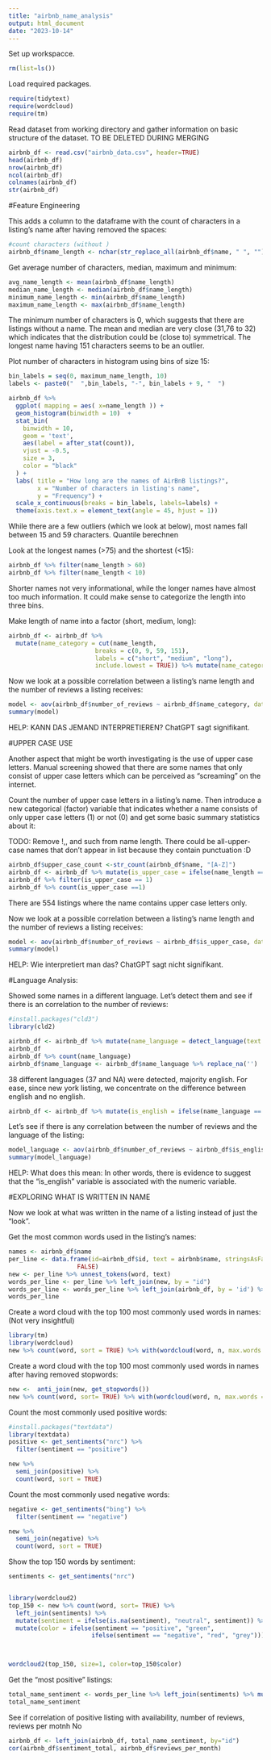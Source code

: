 ```yaml
---
title: "airbnb_name_analysis"
output: html_document
date: "2023-10-14"
---
```


Set up workspacce. 

```r
rm(list=ls())
```

Load required packages. 

```r
require(tidytext)
require(wordcloud)
require(tm)
```

Read dataset from working directory and gather information on basic structure of the dataset.
TO BE DELETED DURING MERGING

```r
airbnb_df <- read.csv("airbnb_data.csv", header=TRUE)
head(airbnb_df)
nrow(airbnb_df)
ncol(airbnb_df)
colnames(airbnb_df)
str(airbnb_df)
```

#Feature Engineering

This adds a column to the dataframe with the count of characters in a listing's name after having removed the spaces: 

```r
#count characters (without )
airbnb_df$name_length <- nchar(str_replace_all(airbnb_df$name, " ", "")) 
```


Get average number of characters, median, maximum and minimum:

```r
avg_name_length <- mean(airbnb_df$name_length)
median_name_length <- median(airbnb_df$name_length)
minimum_name_length <- min(airbnb_df$name_length)
maximum_name_length <- max(airbnb_df$name_length)
```
The minimum number of characters is 0, which suggests that there are listings without a name. The mean and median are very close (31,76 to 32) which indicates that the distribution could be (close to) symmetrical. The longest name having 151 characters seems to be an outlier. 


Plot number of characters in histogram using bins of size 15: 

```r
bin_labels = seq(0, maximum_name_length, 10)
labels <- paste0("  ",bin_labels, "-", bin_labels + 9, "  ")

airbnb_df %>%
  ggplot( mapping = aes( x=name_length )) +
  geom_histogram(binwidth = 10)  +
  stat_bin(
    binwidth = 10,
    geom = 'text',
    aes(label = after_stat(count)),
    vjust = -0.5,
    size = 3,
    color = "black"
  ) +
  labs( title = "How long are the names of AirBnB listings?",
        x = "Number of characters in listing's name", 
        y = "Frequency") +
  scale_x_continuous(breaks = bin_labels, labels=labels) +
  theme(axis.text.x = element_text(angle = 45, hjust = 1))
```
While there are a few outliers (which we look at below), most names fall between 15 and 59 characters.
Quantile berechnen


Look at the longest names (>75) and the shortest (<15): 

```r
airbnb_df %>% filter(name_length > 60)
airbnb_df %>% filter(name_length < 10)
```
Shorter names not very informational, while the longer names have almost too much information. 
It could make sense to categorize the length into three bins. 


Make length of name into a factor (short, medium, long): 

```r
airbnb_df <- airbnb_df %>% 
  mutate(name_category = cut(name_length, 
                        breaks = c(0, 9, 59, 151),
                        labels = c("short", "medium", "long"),
                        include.lowest = TRUE)) %>% mutate(name_category = as.factor(name_category))
```


Now we look at a possible correlation between a listing's name length and the number of reviews a listing receives: 

```r
model <- aov(airbnb_df$number_of_reviews ~ airbnb_df$name_category, data = airbnb_df)
summary(model)
```
HELP: KANN DAS JEMAND INTERPRETIEREN? ChatGPT sagt signifikant. 


#UPPER CASE USE 

Another aspect that might be worth investigating is the use of upper case letters. Manual screening showed that there are some names that only consist of upper case letters which can be perceived as "screaming" on the internet. 

Count the number of upper case letters in a listing's name. Then introduce a new categorical (factor) variable that indicates whether a name consists of only upper case letters (1) or not (0) and get some basic summary statistics about it: 

TODO: Remove !,, and such from name length. There could be all-upper-case names that don't appear in list because they contain punctuation :D

```r
airbnb_df$upper_case_count <-str_count(airbnb_df$name, "[A-Z]")
airbnb_df <- airbnb_df %>% mutate(is_upper_case = ifelse(name_length == upper_case_count, 1, 0)) %>% mutate(is_upper_case = as.factor(is_upper_case))
airbnb_df %>% filter(is_upper_case == 1)
airbnb_df %>% count(is_upper_case ==1)
```
There are 554 listings where the name contains upper case letters only. 


Now we look at a possible correlation between a listing's name length and the number of reviews a listing receives:

```r
model <- aov(airbnb_df$number_of_reviews ~ airbnb_df$is_upper_case, data = airbnb_df)
summary(model)

```

HELP: Wie interpretiert man das? ChatGPT sagt nicht signifikant. 

#Language Analysis: 

Showed some names in a different language. Let's detect them and see if there is an correlation to the number of reviews: 

```r
#install.packages("cld3")
library(cld2)

airbnb_df <- airbnb_df %>% mutate(name_language = detect_language(text = name)) 
airbnb_df
airbnb_df %>% count(name_language)
airbnb_df$name_language <- airbnb_df$name_language %>% replace_na('')


```
38 different languages (37 and NA) were detected, majority english. For ease, since new york listing, we concentrate on the difference between english and no english. 

```r
airbnb_df <- airbnb_df %>% mutate(is_english = ifelse(name_language == "en", 1, 0)) 
```

Let's see if there is any correlation between the number of reviews and the language of the listing: 

```r
model_language <- aov(airbnb_df$number_of_reviews ~ airbnb_df$is_english, data = airbnb_df)
summary(model_language)
```
HELP: What does this mean: In other words, there is evidence to suggest that the "is_english" variable is associated with the numeric variable.


#EXPLORING WHAT IS WRITTEN IN NAME

Now we look at what was written in the name of a listing instead of just the "look". 


Get the most common words used in the listing's names: 

```r
names <- airbnb_df$name 
per_line <- data.frame(id=airbnb_df$id, text = airbnb$name, stringsAsFactors = 
                   FALSE)
new <- per_line %>% unnest_tokens(word, text)
words_per_line <- per_line %>% left_join(new, by = "id")
words_per_line <- words_per_line %>% left_join(airbnb_df, by = 'id') %>% dplyr::select('id', 'name', 'word')
words_per_line

```
Create a word cloud with the top 100 most commonly used words in names:
(Not very insightful)

```r
library(tm)
library(wordcloud)
new %>% count(word, sort = TRUE) %>% with(wordcloud(word, n, max.words = 100))
```

Create a word cloud with the top 100 most commonly used words in names after having removed stopwords:

```r
new <-  anti_join(new, get_stopwords())
new %>% count(word, sort= TRUE) %>% with(wordcloud(word, n, max.words = 100))
```
Count the most commonly used positive words:

```r
#install.packages("textdata")
library(textdata)
positive <- get_sentiments("nrc") %>%
  filter(sentiment == "positive")

new %>%
  semi_join(positive) %>%
  count(word, sort = TRUE)
```
Count the most commonly used negative words: 

```r
negative <- get_sentiments("bing") %>%
  filter(sentiment == "negative")

new %>%
  semi_join(negative) %>%
  count(word, sort = TRUE)
```
Show the top 150 words by sentiment: 

```r
sentiments <- get_sentiments("nrc")


library(wordcloud2)
top_150 <- new %>% count(word, sort= TRUE) %>%
  left_join(sentiments) %>% 
  mutate(sentiment = ifelse(is.na(sentiment), "neutral", sentiment)) %>% 
  mutate(color = ifelse(sentiment == "positive", "green", 
                       ifelse(sentiment == "negative", "red", "grey"))) %>% slice(1:100) 



wordcloud2(top_150, size=1, color=top_150$color)


```


Get the "most positive" listings:

```r
total_name_sentiment <- words_per_line %>% left_join(sentiments) %>% mutate(sentiment = ifelse(is.na(sentiment),"neutral", sentiment)) %>% group_by(id) %>%summarize(sentiment_total = sum(sentiment =="positive")) %>% arrange(desc(sentiment_total))
total_name_sentiment
```
See if correlation of positive listing with availability, number of reviews, reviews per motnh
No 

```r
airbnb_df <- left_join(airbnb_df, total_name_sentiment, by="id")
cor(airbnb_df$sentiment_total, airbnb_df$reviews_per_month)
```


